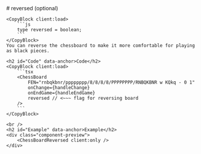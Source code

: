 ---
---


<LayoutDocs active="/properties/reversed">
    # reversed (optional)

    <CopyBlock client:load>
        ```js
        type reversed = boolean;
        ```
    </CopyBlock>
    You can reverse the chessboard to make it more comfortable for playing as black pieces.

    <h2 id="Code" data-anchor>Code</h2>
    <CopyBlock client:load>
        ```tsx
        <ChessBoard 
            FEN="rnbqkbnr/pppppppp/8/8/8/8/PPPPPPPP/RNBQKBNR w KQkq - 0 1"
            onChange={handleChange}
            onEndGame={handleEndGame}
            reversed // <~~~ flag for reversing board
        />
        ```
    </CopyBlock>

    <br />
    <h2 id="Example" data-anchor>Example</h2>
    <div class="component-preview">
        <ChessBoardReversed client:only />
    </div>
</LayoutDocs>
